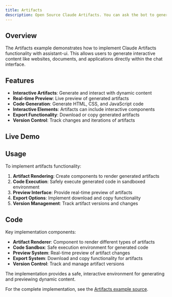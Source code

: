 ```yaml
---
title: Artifacts
description: Open Source Claude Artifacts. You can ask the bot to generate websites.
---
```



## Overview

The Artifacts example demonstrates how to implement Claude Artifacts functionality with assistant-ui. This allows users to generate interactive content like websites, documents, and applications directly within the chat interface.

## Features

- **Interactive Artifacts**: Generate and interact with dynamic content
- **Real-time Preview**: Live preview of generated artifacts
- **Code Generation**: Generate HTML, CSS, and JavaScript code
- **Interactive Elements**: Artifacts can include interactive components
- **Export Functionality**: Download or copy generated artifacts
- **Version Control**: Track changes and iterations of artifacts

## Live Demo

<div className="h-[700px]">
  <DocsRuntimeProvider>
    <Artifacts />
  </DocsRuntimeProvider>
</div>

## Usage

To implement artifacts functionality:

1. **Artifact Rendering**: Create components to render generated artifacts
2. **Code Execution**: Safely execute generated code in sandboxed environment
3. **Preview Interface**: Provide real-time preview of artifacts
4. **Export Options**: Implement download and copy functionality
5. **Version Management**: Track artifact versions and changes

## Code

Key implementation components:

- **Artifact Renderer**: Component to render different types of artifacts
- **Code Sandbox**: Safe execution environment for generated code
- **Preview System**: Real-time preview of artifact changes
- **Export System**: Download and copy functionality for artifacts
- **Version Control**: Track and manage artifact versions

The implementation provides a safe, interactive environment for generating and previewing dynamic content.

For the complete implementation, see the [Artifacts example source](https://github.com/assistant-ui/assistant-ui/tree/main/examples/with-ai-sdk-v5).